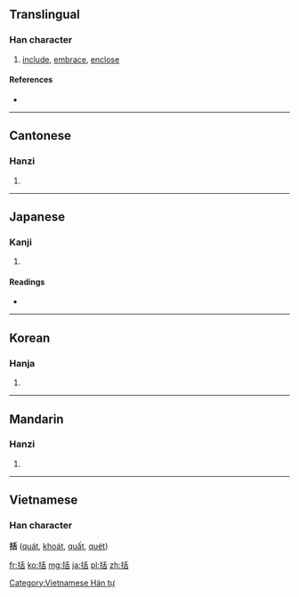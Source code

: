 ==Translingual==

===Han character===
{{Han char|rn=64|rad=手|as=06|sn=9|four=5206<sub>4</sub>|canj=手竹十口 (QHJR)}}

# [[include]], [[embrace]], [[enclose]]

====References====
* {{Han ref|kx=0427.190|dkj=11988|dj=0776.160|hdz=31870.010|uh=62EC|ud=25324|bh=AC41|bd=44097}}

----

==Cantonese==

===Hanzi===
{{yue-hanzi|jyut=|y=kut3}}

# {{defn|Cantonese|sort=手06}}

----

==Japanese==

===Kanji===
{{ja-kanji|grade=c|rs=手06}}

# {{defn|Japanese|sort=手06}}

====Readings====
* {{ja-readings|on=[[かつ]] (katsu)|kun=[[くくる]] (kukuru), [[くくり]] (kukuri)}}

----

==Korean==

===Hanja===
{{ko-hanja|hangeul=[[괄]]|eumhun=|rv=gwal|mr=kwal|y=kwal}}

# {{defn|Korean|sort=手06}}

----

==Mandarin==

===Hanzi===
{{cmn-hanzi|pin=[[guā]] ([[gua1]])|wg=kua<sup>1</sup>}}
#{{defn|Mandarin|sort=手06}}

----

==Vietnamese==
===Han character===
'''括''' ([[quát]], [[khoát]], [[quất]], [[quét]])

[[Category:Vietnamese Hán tự]]

[[fr:括]]
[[ko:括]]
[[mg:括]]
[[ja:括]]
[[pl:括]]
[[zh:括]]